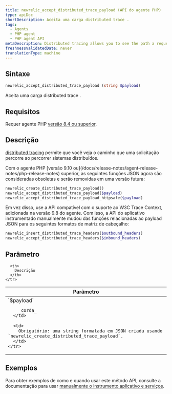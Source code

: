 ```yaml
---
title: newrelic_accept_distributed_trace_payload (API do agente PHP)
type: apiDoc
shortDescription: Aceita uma carga distributed trace .
tags:
  - Agents
  - PHP agent
  - PHP agent API
metaDescription: Distributed tracing allows you to see the path a request takes as it travels through a distributed system. Use this API to accept a distributed trace payload.
freshnessValidatedDate: never
translationType: machine
---
```


## Sintaxe

```php
newrelic_accept_distributed_trace_payload (string $payload)
```

Aceita uma carga distributed trace .

## Requisitos

Requer agente PHP [versão 8.4 ou superior](/docs/release-notes/agent-release-notes/php-release-notes).

## Descrição

[distributed tracing](/docs/agents/php-agent/features/distributed-tracing-php) permite que você veja o caminho que uma solicitação percorre ao percorrer sistemas distribuídos.

<Callout variant="important">
  Com o agente PHP [versão 9.10 ou](/docs/release-notes/agent-release-notes/php-release-notes) superior, as seguintes funções JSON agora são consideradas obsoletas e serão removidas em uma versão futura:

  ```php
  newrelic_create_distributed_trace_payload()
  newrelic_accept_distributed_trace_payload($payload)
  newrelic_accept_distributed_trace_payload_httpsafe($payload)
  ```

  Em vez disso, use a API compatível com o suporte ao W3C Trace Context, adicionada na versão 9.8 do agente. Com isso, a API do aplicativo instrumentado manualmente mudou das funções relacionadas ao payload JSON para os seguintes formatos de matriz de cabeçalho:

  ```php
  newrelic_insert_distributed_trace_headers($outbound_headers)
  newrelic_accept_distributed_trace_headers($inbound_headers)
  ```
</Callout>

## Parâmetro

<table>
  <thead>
    <tr>
      <th width="25%">
        Parâmetro
      </th>

      <th>
        Descrição
      </th>
    </tr>
  </thead>

  <tbody>
    <tr>
      <td>
        `$payload`

        _corda_
      </td>

      <td>
        Obrigatório: uma string formatada em JSON criada usando `newrelic_create_distributed_trace_payload`.
      </td>
    </tr>
  </tbody>
</table>

## Exemplos

Para obter exemplos de como e quando usar este método API, consulte a documentação para usar [manualmente o instrumento aplicativo e serviços](/docs/agents/php-agent/features/distributed-tracing-php#manual).